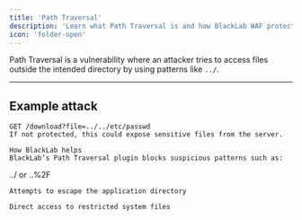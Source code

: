 ```yaml
---
title: 'Path Traversal'
description: 'Learn what Path Traversal is and how BlackLab WAF protects against it'
icon: 'folder-open'
---
```


Path Traversal is a vulnerability where an attacker tries to access files outside the intended directory by using patterns like `../`.

---

## Example attack

```http
GET /download?file=../../etc/passwd
If not protected, this could expose sensitive files from the server.

How BlackLab helps
BlackLab’s Path Traversal plugin blocks suspicious patterns such as:
```
../ or ..%2F
```
Attempts to escape the application directory

Direct access to restricted system files